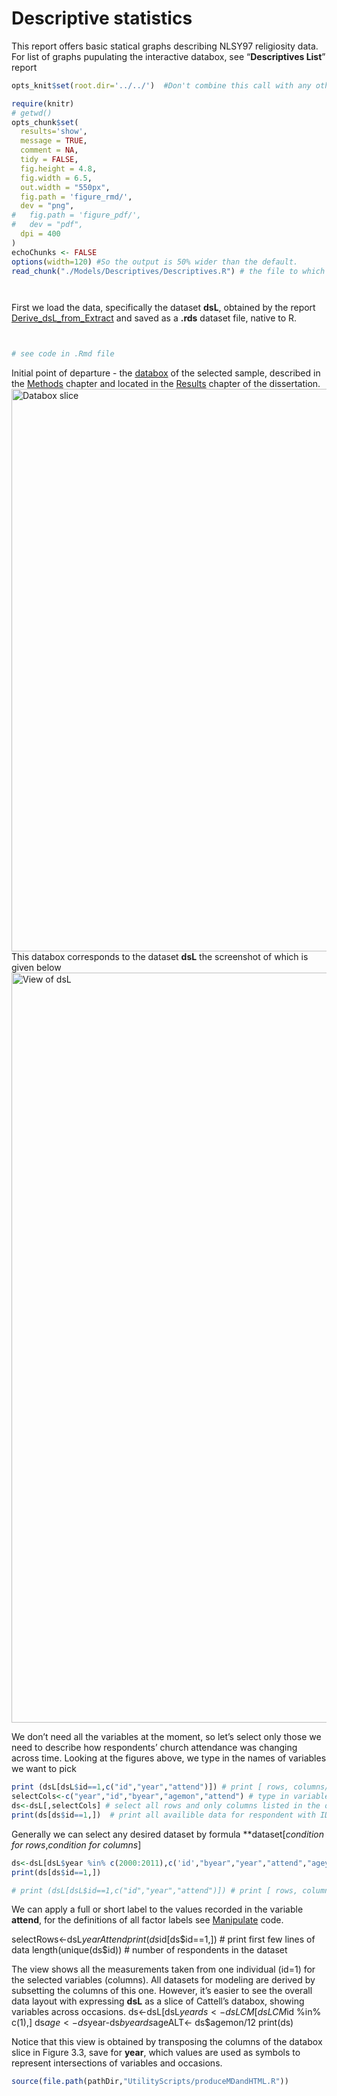Descriptive statistics
=================================================
This report offers basic statical graphs describing  NLSY97 religiosity data. For list of graphs pupulating the interactive databox, see "**Descriptives List**" report


<!--  Set the working directory to the repository's base directory; this assumes the report is nested inside of only one directory.-->
```r
opts_knit$set(root.dir='../../')  #Don't combine this call with any other chunk -especially one that uses file paths.

```


<!-- Set the report-wide options, and point to the external code file. -->
```r
require(knitr)
# getwd()
opts_chunk$set(
  results='show', 
  message = TRUE,
  comment = NA, 
  tidy = FALSE,
  fig.height = 4.8, 
  fig.width = 6.5, 
  out.width = "550px",
  fig.path = 'figure_rmd/',     
  dev = "png",
#   fig.path = 'figure_pdf/',     
#   dev = "pdf",
  dpi = 400
)
echoChunks <- FALSE
options(width=120) #So the output is 50% wider than the default.
read_chunk("./Models/Descriptives/Descriptives.R") # the file to which knitr calls for the chunks
```

```r
```

```r
```
First we load the data, specifically the dataset **dsL**, obtained by the report [Derive_dsL_from_Extract](https://github.com/andkov/Longitudinal_Models_of_Religiosity_NLSY97/blob/master/Data/Derive_dsL_from_Extract.md) and saved as a **.rds** dataset file, native to R.

```r
```

```r
```

```r
# see code in .Rmd file
```

Initial point of departure - the [databox](http://statcanvas.net/thesis/databox/) of the selected sample, described in the [Methods](http://statcanvas.net/thesis/III_methods/03_Methods.htm) chapter and located in the [Results](http://statcanvas.net/thesis/IV_Results/04_Results.htm) chapter of the dissertation.
<img link src="./figure_rmd/3_Methods_Figure_3_2.png" alt="Databox slice" style="width:900px;"/>
This databox corresponds to the dataset **dsL** the screenshot of which is given below
<img link src="./figure_rmd/3_Methods_Figure_3_3.png" alt="View of dsL" style="width:1200px;"/>  

We don't need all the variables at the moment, so let's select only those we need to describe how respondents' church attendance was changing across time. Looking at the figures above, we type in the names of variables we want to pick
```r
print (dsL[dsL$id==1,c("id","year","attend")]) # print [ rows, columns/variables]
selectCols<-c("year","id","byear","agemon","attend") # type in variable name
ds<-dsL[,selectCols] # select all rows and only columns listed in the object selectCols
print(ds[ds$id==1,])  # print all availible data for respondent with ID number of 1
```
Generally we can select any desired dataset by formula **dataset[_condition for rows_,_condition for columns_]
```r
ds<-dsL[dsL$year %in% c(2000:2011),c('id',"byear","year","attend","ageyear","agemon")]
print(ds[ds$id==1,]) 
```

```r
# print (dsL[dsL$id==1,c("id","year","attend")]) # print [ rows, columns/variables]

```


We can apply a full or short label to the values recorded in the variable **attend**, for the definitions of all factor labels see [Manipulate](https://github.com/andkov/Longitudinal_Models_of_Religiosity_NLSY97/blob/master/Manipulation/LabelingFactorLevels.R) code.

selectRows<-dsL$year %in% c(2000:2011)
Attend
print(ds$id[ds$id==1,])  # print first few lines of data
length(unique(ds$id)) # number of respondents in the dataset

The view shows all the measurements taken from one individual (id=1) for the selected variables (columns). All datasets for modeling are derived by subsetting the columns of this one. However, it's easier to see the overall data layout with expressing **dsL** as a slice of Cattell's databox, showing variables across occasions.
ds<-dsL[dsL$year %in% c(2000:2011),c('id',"byear","year","attend","ageyear","agemon")]
ds<- dsLCM[dsLCM$id %in% c(1),]
ds$age<-ds$year-ds$byear
ds$ageALT<- ds$agemon/12
print(ds)


Notice that this view is obtained by transposing the columns of the databox slice in Figure 3.3, save for **year**, which values are used as symbols to represent intersections of variables and occasions.

```r
source(file.path(pathDir,"UtilityScripts/produceMDandHTML.R"))

```


